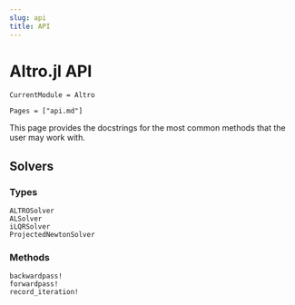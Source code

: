```yaml
---
slug: api
title: API
---
```


# Altro.jl API

```@meta
CurrentModule = Altro
```

```@contents
Pages = ["api.md"]
```

This page provides the docstrings for the most common methods that the user may
work with.

## Solvers

### Types

```@docs
ALTROSolver
ALSolver
iLQRSolver
ProjectedNewtonSolver
```

### Methods

```@docs
backwardpass!
forwardpass!
record_iteration!
```
